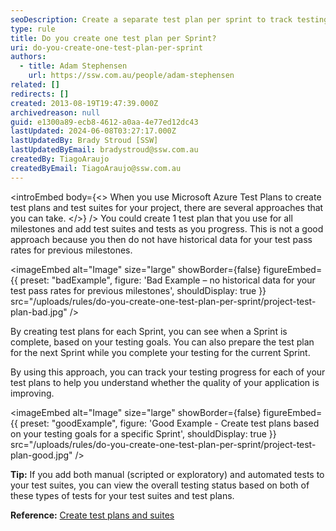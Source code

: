 ```yaml
---
seoDescription: Create a separate test plan per sprint to track testing progress and gain historical data on test pass rates for previous milestones.
type: rule
title: Do you create one test plan per Sprint?
uri: do-you-create-one-test-plan-per-sprint
authors:
  - title: Adam Stephensen
    url: https://ssw.com.au/people/adam-stephensen
related: []
redirects: []
created: 2013-08-19T19:47:39.000Z
archivedreason: null
guid: e1300a89-ecb8-4612-a0aa-4e77ed12dc43
lastUpdated: 2024-06-08T03:27:17.000Z
lastUpdatedBy: Brady Stroud [SSW]
lastUpdatedByEmail: bradystroud@ssw.com.au
createdBy: TiagoAraujo
createdByEmail: TiagoAraujo@ssw.com.au
---
```


<introEmbed
  body={<>
When you use Microsoft Azure Test Plans to create test plans and test suites for your project, there are several approaches that you can take.
  </>}
/>
You could create 1 test plan that you use for all milestones and add test suites and tests as you progress. This is not a good approach because you then do not have historical data for your test pass rates for previous milestones.

<imageEmbed
  alt="Image"
  size="large"
  showBorder={false}
  figureEmbed={{
    preset: "badExample",
    figure: 'Bad Example – no historical data for your test pass rates for previous milestones',
    shouldDisplay: true
  }}
  src="/uploads/rules/do-you-create-one-test-plan-per-sprint/project-test-plan-bad.jpg"
/>

By creating test plans for each Sprint, you can see when a Sprint is complete, based on your testing goals. You can also prepare the test plan for the next Sprint while you complete your testing for the current Sprint.

By using this approach, you can track your testing progress for each of your test plans to help you understand whether the quality of your application is improving.

<imageEmbed
  alt="Image"
  size="large"
  showBorder={false}
  figureEmbed={{
    preset: "goodExample",
    figure: 'Good Example -  Create test plans based on your testing goals for a specific Sprint',
    shouldDisplay: true
  }}
  src="/uploads/rules/do-you-create-one-test-plan-per-sprint/project-test-plan-good.jpg"
/>

**Tip:** If you add both manual (scripted or exploratory) and automated tests to your test suites, you can view the overall testing status based on both of these types of tests for your test suites and test plans.

**Reference:** [Create test plans and suites](https://docs.microsoft.com/en-us/azure/devops/test/create-a-test-plan?view=azure-devops&WT.mc_id=AZ-MVP-33518)
